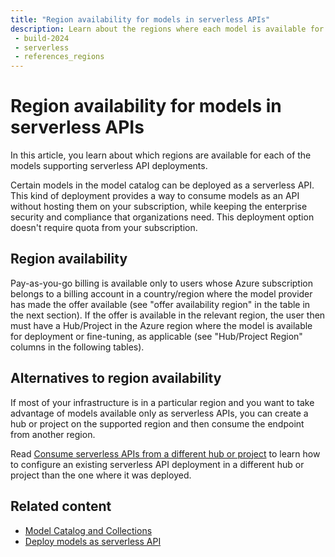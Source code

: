 ```yaml
---
title: "Region availability for models in serverless APIs"
description: Learn about the regions where each model is available for deployment in serverless APIs via Azure AI Foundry.
 - build-2024
 - serverless
 - references_regions
---
```


# Region availability for models in serverless APIs

In this article, you learn about which regions are available for each of the models supporting serverless API deployments.


<ModelsPreview />

Certain models in the model catalog can be deployed as a serverless API. This kind of deployment provides a way to consume models as an API without hosting them on your subscription, while keeping the enterprise security and compliance that organizations need. This deployment option doesn't require quota from your subscription.

## Region availability

Pay-as-you-go billing is available only to users whose Azure subscription belongs to a billing account in a country/region where the model provider has made the offer available (see "offer availability region" in the table in the next section). If the offer is available in the relevant region, the user then must have a Hub/Project in the Azure region where the model is available for deployment or fine-tuning, as applicable (see "Hub/Project Region" columns in the following tables).



<RegionAvailabilityMaas />


## Alternatives to region availability

If most of your infrastructure is in a particular region and you want to take advantage of models available only as serverless APIs, you can create a hub or project on the supported region and then consume the endpoint from another region. 

Read [Consume serverless APIs from a different hub or project](deploy-models-serverless-connect) to learn how to configure an existing serverless API deployment in a different hub or project than the one where it was deployed.

## Related content

- [Model Catalog and Collections](model-catalog-overview)
- [Deploy models as serverless API](deploy-models-serverless)


